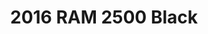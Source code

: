 ---
yrmm: 2103
brand: RAM
year: 2016
model: "2500"
color: Black
title: 2016 RAM 2500 Black
description: Carli suspension, Baja Design lights, Method wheels, Retrax
  bedcover, AEV bumper, Magnaflow exhaust.
alt: 2016 RAM 2500 in Black daily driver with some serious off-road capability
  installed with 4.5” Carli lift kit, Baja Design lights, Method wheels, Retrax
  becover, AEV front bumper, and Magnaflow exhaust.
width: 2096
height: 2500
---